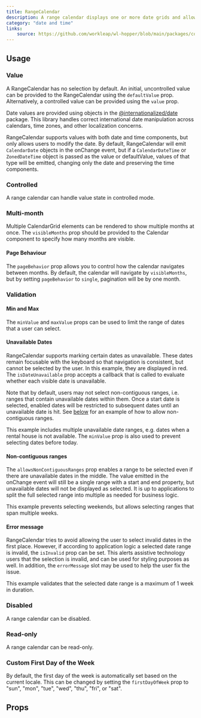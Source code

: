 ```yaml
---
title: RangeCalendar
description: A range calendar displays one or more date grids and allows users to select a contiguous range of dates.
category: "date and time"
links:
    source: https://github.com/workleap/wl-hopper/blob/main/packages/components/src/calendar/src/RangeCalendar.tsx
---
```


<Example src="calendar/docs/range-calendar/preview" isOpen />

## Usage

### Value

A RangeCalendar has no selection by default. An initial, uncontrolled value can be provided to the RangeCalendar using the `defaultValue` prop. Alternatively, a controlled value can be provided using the `value` prop.

Date values are provided using objects in the [@internationalized/date](https://react-spectrum.adobe.com/internationalized/date/index.html) package. This library handles correct international date manipulation across calendars, time zones, and other localization concerns.

RangeCalendar supports values with both date and time components, but only allows users to modify the date. By default, RangeCalendar will emit `CalendarDate` objects in the onChange event, but if a `CalendarDateTime` or `ZonedDateTime` object is passed as the value or defaultValue, values of that type will be emitted, changing only the date and preserving the time components.

<Example src="calendar/docs/range-calendar/value" />

### Controlled

A range calendar can handle value state in controlled mode.

<Example src="calendar/docs/range-calendar/controlled" />

### Multi-month

Multiple CalendarGrid elements can be rendered to show multiple months at once.
The `visibleMonths` prop should be provided to the Calendar component to specify how many months are visible.

<Example src="calendar/docs/range-calendar/multi-month" />

#### Page Behaviour

The `pageBehavior` prop allows you to control how the calendar navigates between months.
By default, the calendar will navigate by `visibleMonths`, but by setting `pageBehavior` to `single`, pagination will be by one month.

<Example src="calendar/docs/range-calendar/page-behavior" />

### Validation

#### Min and Max

The `minValue` and `maxValue` props can be used to limit the range of dates that a user can select.

<Example src="calendar/docs/range-calendar/min-max" />

#### Unavailable Dates

RangeCalendar supports marking certain dates as unavailable. These dates remain focusable with the keyboard so that navigation is consistent, but cannot be selected by the user. In this example, they are displayed in red. The `isDateUnavailable` prop accepts a callback that is called to evaluate whether each visible date is unavailable.

Note that by default, users may not select non-contiguous ranges, i.e. ranges that contain unavailable dates within them. Once a start date is selected, enabled dates will be restricted to subsequent dates until an unavailable date is hit. See [below](#non-contiguous-ranges) for an example of how to allow non-contiguous ranges.

This example includes multiple unavailable date ranges, e.g. dates when a rental house is not available. The `minValue` prop is also used to prevent selecting dates before today.

<Example src="calendar/docs/range-calendar/unavailable" />

#### Non-contiguous ranges

The `allowsNonContiguousRanges` prop enables a range to be selected even if there are unavailable dates in the middle. The value emitted in the onChange event will still be a single range with a start and end property, but unavailable dates will not be displayed as selected. It is up to applications to split the full selected range into multiple as needed for business logic.

This example prevents selecting weekends, but allows selecting ranges that span multiple weeks.

<Example src="calendar/docs/range-calendar/non-contiguous-ranges" />

#### Error message

RangeCalendar tries to avoid allowing the user to select invalid dates in the first place. However, if according to application logic a selected date range is invalid, the `isInvalid` prop can be set.
This alerts assistive technology users that the selection is invalid, and can be used for styling purposes as well. In addition, the `errorMessage` slot may be used to help the user fix the issue.

This example validates that the selected date range is a maximum of 1 week in duration.

<Example src="calendar/docs/range-calendar/error-message" />

### Disabled

A range calendar can be disabled.

<Example src="calendar/docs/range-calendar/disabled" />

### Read-only

A range calendar can be read-only.

<Example src="calendar/docs/range-calendar/readonly" />

### Custom First Day of the Week

By default, the first day of the week is automatically set based on the current locale.
This can be changed by setting the `firstDayOfWeek` prop to "sun", "mon", "tue", "wed", "thu", "fri", or "sat".

<Example src="calendar/docs/range-calendar/custom-first-day" />

## Props

<PropTable component="RangeCalendar" />
